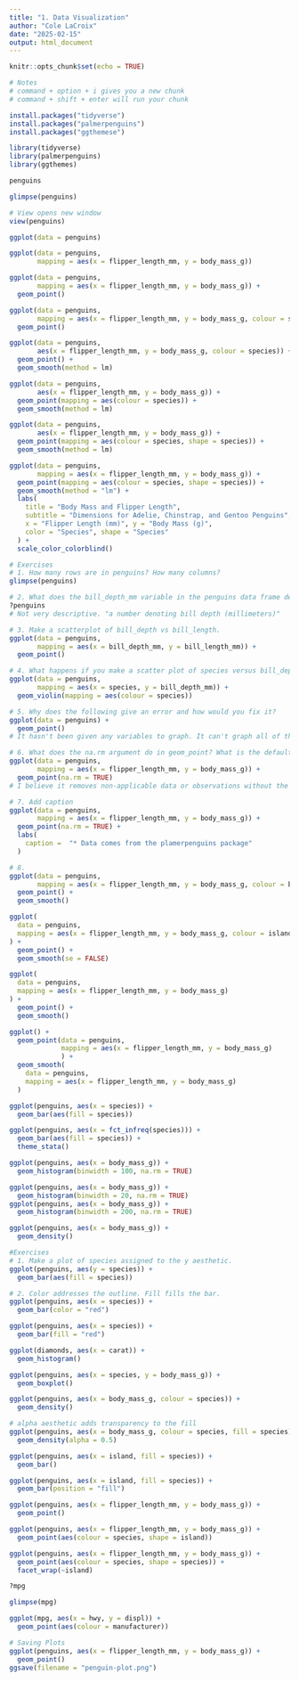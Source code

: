 ```yaml
---
title: "1. Data Visualization"
author: "Cole LaCroix"
date: "2025-02-15"
output: html_document
---
```


```r
knitr::opts_chunk$set(echo = TRUE)
```

```r
# Notes
# command + option + i gives you a new chunk
# command + shift + enter will run your chunk
```

```r
install.packages("tidyverse")
install.packages("palmerpenguins")
install.packages("ggthemese")
```

```r
library(tidyverse)
library(palmerpenguins)
library(ggthemes)
```

```r
penguins
```
```r
glimpse(penguins)
```
```r
# View opens new window
view(penguins)
```

```r
ggplot(data = penguins)
```

```r
ggplot(data = penguins, 
       mapping = aes(x = flipper_length_mm, y = body_mass_g))
```
```r
ggplot(data = penguins, 
       mapping = aes(x = flipper_length_mm, y = body_mass_g)) +
  geom_point()
```
```r
ggplot(data = penguins, 
       mapping = aes(x = flipper_length_mm, y = body_mass_g, colour = species)) +
  geom_point()
```
```r
ggplot(data = penguins, 
       aes(x = flipper_length_mm, y = body_mass_g, colour = species)) +
  geom_point() +
  geom_smooth(method = lm)
```
```r
ggplot(data = penguins, 
       aes(x = flipper_length_mm, y = body_mass_g)) +
  geom_point(mapping = aes(colour = species)) +
  geom_smooth(method = lm)
```
```r
ggplot(data = penguins, 
       aes(x = flipper_length_mm, y = body_mass_g)) +
  geom_point(mapping = aes(colour = species, shape = species)) +
  geom_smooth(method = lm)
```
```r
ggplot(data = penguins, 
       mapping = aes(x = flipper_length_mm, y = body_mass_g)) +
  geom_point(mapping = aes(colour = species, shape = species)) +
  geom_smooth(method = "lm") +
  labs(
    title = "Body Mass and Flipper Length",
    subtitle = "Dimensions for Adelie, Chinstrap, and Gentoo Penguins",
    x = "Flipper Length (mm)", y = "Body Mass (g)", 
    color = "Species", shape = "Species"
  ) +
  scale_color_colorblind()
```
```r
# Exercises
# 1. How many rows are in penguins? How many columns?
glimpse(penguins)
```
```r
# 2. What does the bill_depth_mm variable in the penguins data frame describe?
?penguins
# Not very descriptive. "a number denoting bill depth (millimeters)"
```

```r
# 3. Make a scatterplot of bill_depth vs bill_length. 
ggplot(data = penguins, 
       mapping = aes(x = bill_depth_mm, y = bill_length_mm)) +
  geom_point()
```
```r
# 4. What happens if you make a scatter plot of species versus bill_depth_mm? What might be a better choice of geom?
ggplot(data = penguins, 
       mapping = aes(x = species, y = bill_depth_mm)) +
  geom_violin(mapping = aes(colour = species))
```
```r
# 5. Why does the following give an error and how would you fix it?
ggplot(data = penguins) +
  geom_point()
# It hasn't been given any variables to graph. It can't graph all of them. Gives the error message "Unexpected end"
```
```r
# 6. What does the na.rm argument do in geom_point? What is the default value of the argument? Create a scatterplot where you can sucessfully use this argument set to TRUE. 
ggplot(data = penguins, 
       mapping = aes(x = flipper_length_mm, y = body_mass_g)) +
  geom_point(na.rm = TRUE)
# I believe it removes non-applicable data or observations without the relevant variabale for the graph. I no longer have an error message. 
```
```r
# 7. Add caption
ggplot(data = penguins, 
       mapping = aes(x = flipper_length_mm, y = body_mass_g)) +
  geom_point(na.rm = TRUE) +
  labs(
    caption =  "* Data comes from the plamerpenguins package"
  )
```
```r
# 8. 
ggplot(data = penguins,
       mapping = aes(x = flipper_length_mm, y = body_mass_g, colour = bill_depth_mm), na.rm = TRUE) +
  geom_point() +
  geom_smooth()
```
```r
ggplot(
  data = penguins, 
  mapping = aes(x = flipper_length_mm, y = body_mass_g, colour = island) 
) +
  geom_point() +
  geom_smooth(se = FALSE)
```
```r
ggplot(
  data = penguins, 
  mapping = aes(x = flipper_length_mm, y = body_mass_g)
) +
  geom_point() +
  geom_smooth()

ggplot() +
  geom_point(data = penguins, 
             mapping = aes(x = flipper_length_mm, y = body_mass_g)
             ) + 
  geom_smooth(
    data = penguins, 
    mapping = aes(x = flipper_length_mm, y = body_mass_g)
  )
```
```r
ggplot(penguins, aes(x = species)) + 
  geom_bar(aes(fill = species))
```
```r
ggplot(penguins, aes(x = fct_infreq(species))) +
  geom_bar(aes(fill = species)) +
  theme_stata()
```
```r
ggplot(penguins, aes(x = body_mass_g)) +
  geom_histogram(binwidth = 100, na.rm = TRUE)
```
```r
ggplot(penguins, aes(x = body_mass_g)) +
  geom_histogram(binwidth = 20, na.rm = TRUE) 
ggplot(penguins, aes(x = body_mass_g)) +
  geom_histogram(binwidth = 200, na.rm = TRUE)
```
```r
ggplot(penguins, aes(x = body_mass_g)) +
  geom_density()
```
```r
#Exercises
# 1. Make a plot of species assigned to the y aesthetic. 
ggplot(penguins, aes(y = species)) +
  geom_bar(aes(fill = species))
```
```r
# 2. Color addresses the outline. Fill fills the bar. 
ggplot(penguins, aes(x = species)) +
  geom_bar(color = "red")

ggplot(penguins, aes(x = species)) +
  geom_bar(fill = "red")
```
```r
ggplot(diamonds, aes(x = carat)) +
  geom_histogram()
```
```r
ggplot(penguins, aes(x = species, y = body_mass_g)) +
  geom_boxplot()
```
```r
ggplot(penguins, aes(x = body_mass_g, colour = species)) +
  geom_density()
```
```r
# alpha aesthetic adds transparency to the fill
ggplot(penguins, aes(x = body_mass_g, colour = species, fill = species)) +
  geom_density(alpha = 0.5)
```
```r
ggplot(penguins, aes(x = island, fill = species)) +
  geom_bar()
```
```r
ggplot(penguins, aes(x = island, fill = species)) +
  geom_bar(position = "fill")
```
```r
ggplot(penguins, aes(x = flipper_length_mm, y = body_mass_g)) +
  geom_point()
```
```r
ggplot(penguins, aes(x = flipper_length_mm, y = body_mass_g)) +
  geom_point(aes(colour = species, shape = island))
```
```r
ggplot(penguins, aes(x = flipper_length_mm, y = body_mass_g)) +
  geom_point(aes(colour = species, shape = species)) +
  facet_wrap(~island)
```
```r
?mpg

glimpse(mpg)
```
```r
ggplot(mpg, aes(x = hwy, y = displ)) +
  geom_point(aes(colour = manufacturer))
```
```r
# Saving Plots
ggplot(penguins, aes(x = flipper_length_mm, y = body_mass_g)) +
  geom_point()
ggsave(filename = "penguin-plot.png")
```





























































